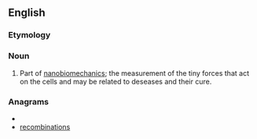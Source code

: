 ==English==

===Etymology===
{{prefix|nano|biometrics}}

===Noun===
{{en-plural-noun}}

# Part of [[nanobiomechanics]]; the measurement of the tiny forces that act on the cells and may be related to deseases and their cure.

===Anagrams===
* {{alphagram|abceiimnnoorst}}
* [[recombinations#English|recombinations]]